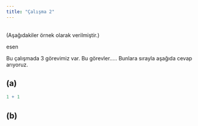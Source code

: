 ```yaml
---
title: "Çalışma 2"
---
```


\
(Aşağıdakiler örnek olarak verilmiştir.)

esen

Bu çalışmada 3 görevimiz var. Bu görevler..... Bunlara sırayla aşağıda cevap arıyoruz.

## (a)

```r
1 + 1
```

## (b)
